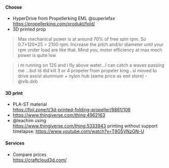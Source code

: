 #### Choose

- HyperDrive from Propellerking EML @superlefax\
  https://propellerking.com/produkt/fold/
- 3D printed prop

> Max mechanical power is at around 70% of free spin rpm. So 0.7×120\*25 = 2100 rpm. Increase the pitch and/or diameter until your rpm under load are like that. Mind you, motor efficiency at max mech power is quite low

> i m running on 12S and I fly above water…I can catch a waves passing me …but Id did kill 3 or 4 propeler from propeler king…si moved to drive assist alumnium + nylon hub (same price as eml store) - @vib.dxb

#### 3D print

- PLA-ST material\
  https://foil.zone/t/3d-printed-folding-propeller/8861/106
- https://www.thingiverse.com/thing:4962163
- @leachim using\
  https://www.thingiverse.com/thing:5333943
  printing without support timelapse: https://www.youtube.com/watch?v=T9G5VNzGN-U

#### Services

- Compare prices\
  https://craftcloud3d.com/
